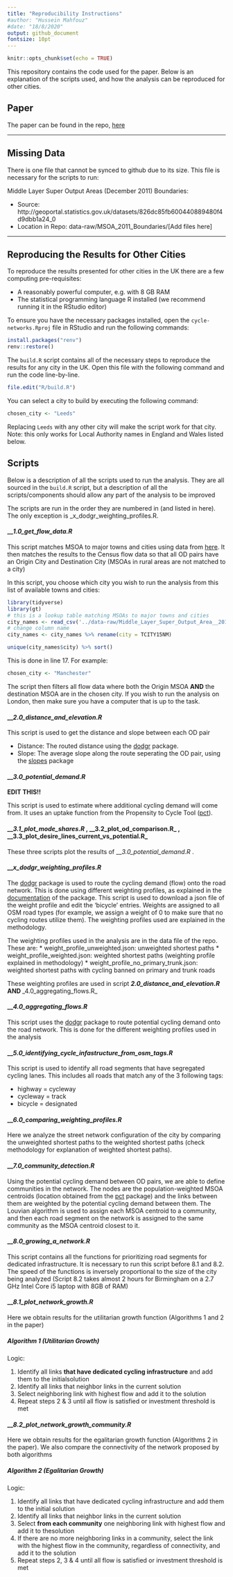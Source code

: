 ```yaml
---
title: "Reproducibility Instructions"
#author: "Hussein Mahfouz"
#date: "18/8/2020"
output: github_document
fontsize: 10pt
---
```


```r
knitr::opts_chunk$set(echo = TRUE)
```

This repository contains the code used for the paper. Below is an explanation of the scripts used, and how the analysis can be reproduced for other cities. 


## Paper

The paper can be found in the repo, [here](https://github.com/Hussein-Mahfouz/cycle-networks/blob/main/README.pdf)

***

## Missing Data

There is one file that cannot be synced to github due to its size. This file is necessary for the scripts to run: 

Middle Layer Super Output Areas (December 2011) Boundaries:  

* Source: http://geoportal.statistics.gov.uk/datasets/826dc85fb600440889480f4d9dbb1a24_0
* Location in Repo: data-raw/MSOA_2011_Boundaries/[Add files here]

*** 

## Reproducing the Results for Other Cities

To reproduce the results presented for other cities in the UK there are a few computing pre-requisites:

- A reasonably powerful computer, e.g. with 8 GB RAM
- The statistical programming language R installed (we recommend running it in the RStudio editor)

To ensure you have the necessary packages installed, open the `cycle-networks.Rproj` file in RStudio and run the following commands:

```r
install.packages("renv")
renv::restore()
```

The `build.R` script contains all of the necessary steps to reproduce the results for any city in the UK.
Open this file with the following command and run the code line-by-line.

```r
file.edit("R/build.R")
```

<!-- Todo: make the .zip download work for anyone, e.g. by uploading the data to the osf.io website alongside the preprint. -->

You can select a city to build by executing the following command:

```r
chosen_city <- "Leeds"
```

Replacing `Leeds` with any other city will make the script work for that city.
Note: this only works for Local Authority names in England and Wales listed below.


## Scripts

Below is a description of all the scripts used to run the analysis. They are all sourced in the `build.R` script, but a description of all the scripts/components should allow any part of the analysis to be improved

The scripts are run in the order they are numbered in (and listed in here). The only exception is _x_dodgr_weighting_profiles.R. 


#### ___1.0_get_flow_data.R_

This script matches MSOA to major towns and cities using data from [here](http://geoportal.statistics.gov.uk/datasets/78ff27e752e44c3194617017f3f15929). 
It then matches the results to the Census flow data so that all OD pairs have an Origin City and Destination City (MSOAs in rural areas are not matched to a city)

In this script, you choose which city you wish to run the analysis from this list of available towns and cities: 


```r
library(tidyverse)
library(gt)
# this is a lookup table matching MSOAs to major towns and cities
city_names <- read_csv('../data-raw/Middle_Layer_Super_Output_Area__2011__to_Major_Towns_and_Cities__December_2015__Lookup_in_England_and_Wales.csv') 
# change column name
city_names <- city_names %>% rename(city = TCITY15NM)

unique(city_names$city) %>% sort()

```

This is done in line 17. For example: 

```r
chosen_city <- "Manchester"
```

The script then filters all flow data where both the Origin MSOA **AND** the destination MSOA are in the chosen city. If you wish to run the analysis on London, then make sure you have a computer that is up to the task.


#### ___2.0_distance_and_elevation.R_

This script is used to get the distance and slope between each OD pair

* Distance: The routed distance using the [dodgr](https://atfutures.github.io/dodgr/) package.
* Slope: The average slope along the route seperating the OD pair, using the [slopes](https://itsleeds.github.io/slopes/) package

#### ___3.0_potential_demand.R_

**EDIT THIS!!**

This script is used to estimate where additional cycling demand will come from. It uses an uptake function from the Propensity to Cycle Tool ([pct](https://itsleeds.github.io/pct/)).




#### ___3.1_plot_mode_shares.R_ , __3.2_plot_od_comparison.R_ , __3.3_plot_desire_lines_current_vs_potential.R_

These three scripts plot the results of ___3.0_potential_demand.R_ . 

<!-- * Compare the distance distribution of existing cycling mode share and potential cycling mode share: -->

<!-- <p float="left"> -->
<!--   <img src="../data/Manchester/Plots/histogram_distance_all_vs_cycling.png" width="250" /> -->
<!--   <img src="../data/Manchester/Plots/histogram_distance_all_vs_cycling_potential.png" width="250" />  -->
<!--   <img src="../data/Manchester/Plots/histogram_distance_cycling_potential_vs_current.png" width="250" /> -->
<!-- </p> -->

<!-- * Vizualize Existing and Potential Cycling Flow as Desire Lines -->

<!-- ![desire lines](../data/Manchester/Plots/desire_facet_cycling.png) -->

<!-- * Examine where potential cycling demand is assigned.  -->

<!-- In the figure below, the x axis is a ratio of the cycling mode share of the OD pair to its expected cycling mode share. Looking at the resulting cycling mode share, we see that OD pairs between 2-8km have the highest mode share (consistent with bell-shaped distribution of cycling vs distance), and that mode share increase is highest for OD pairs that have lower than expected cycling mode shares. -->

<!-- <p float="center"> -->
<!--   <img src="../data/Manchester/Plots/mode_share_increase_vs_performance_smooth_Manchester.png" width="400" /> -->
<!-- </p> -->

#### ___x_dodgr_weighting_profiles.R_

The [dodgr](https://atfutures.github.io/dodgr/) package is used to route the cycling demand (flow) onto the road network. This is done using different weighting profiles, as explained in the [documentation](https://atfutures.github.io/dodgr/reference/weighting_profiles.html) of the package. This script is used to download a json file of the weight profile and edit the 'bicycle' entries. Weights are assigned to all OSM road types (for example, we assign a weight of 0 to make sure that no cycling routes utilize them). The weighting profiles used are explained in the methodology. 

The weighting profiles used in the analysis are in the data file of the repo. These are:
* weight_profile_unweighted.json: unweighted shortest paths
* weight_profile_weighted.json: weighted shortest paths (weighting profile explained in methodology)
* weight_profile_no_primary_trunk.json: weighted shortest paths with cycling banned on primary and trunk roads

These weighting profiles are used in script ___2.0_distance_and_elevation.R_ AND ___4.0_aggregating_flows.R_ 

#### ___4.0_aggregating_flows.R_

This script uses the [dodgr](https://atfutures.github.io/dodgr/) package to route potential cycling demand onto the road network. This is done for the different weighting profiles used in the analysis

#### ___5.0_identifying_cycle_infastructure_from_osm_tags.R_

This script is used to identify all road segments that have segregated cycling lanes. This includes all roads that match any of the 3 following tags:

* highway = cycleway  
* cycleway = track 
* bicycle = designated

#### ___6.0_comparing_weighting_profiles.R_

Here we analyze the street network configuration of the city by comparing the unweighted shortest paths to the weighted shortest paths (check methodology for explanation of weighted shortest paths). 
<!-- The aggregated flow shows us which road types are used, and it is clear that cycleways are not utilized unless the road network is weighted to create a hierarchy of road type preference.  -->

<!-- ![Unweighted Routing](../data/Manchester/Plots/flows_facet_unweighted.png) -->

<!-- ![Weighted Routing](../data/Manchester/Plots/flows_facet_weighted.png) -->

#### ___7.0_community_detection.R_

Using the potential cycling demand between OD pairs, we are able to define communities in the network. The nodes are the population-weighted MSOA centroids (location obtained from the [pct](https://itsleeds.github.io/pct/) package) and the links between them are weighted by the potential cycling demand between them. The Louvian algorithm is used to assign each MSOA centroid to a community, and then each road segment on the network is assigned to the same community as the MSOA centroid closest to it. 

<!-- The results for Manchester are shown below  -->

<!-- ![Community Detection](../data/Manchester/Plots/communities_alternative_Manchester.png) -->

#### ___8.0_growing_a_network.R_

This script contains all the functions for prioritizing road segments for dedicated infrastructure. It is necessary to run this script before 8.1 and 8.2. The speed of the functions is inversely proportional to the size of the city being analyzed (Script 8.2 takes almost 2 hours for Birmingham on a  2.7 GHz Intel Core i5 laptop with 8GB of RAM)

#### ___8.1_plot_network_growth.R_

Here we obtain results for the utilitarian growth function (Algorithms 1 and 2 in the paper)

##### Algorithm 1 (Utilitarian Growth)

Logic:

1.  Identify all links **that have dedicated cycling infrastructure** and add them to the initialsolution
2.  Identify all links that neighbor links in the current solution
3.  Select neighboring link with highest flow and add it to the solution
4.  Repeat steps 2 & 3 until all flow is satisfied or investment threshold is met

<!-- Results:  -->

<!-- <p float="left"> -->
<!--   <img src="../data/Manchester/Plots/Growth_Results/growth_utilitarian_satisfied_km_all_flow_column.png" width="350" /> -->
<!--   <img src="../data/Manchester/Plots/Growth_Results/growth_utilitarian_satisfied_km_community_flow_column.png" width="350" />  -->
<!-- </p> -->

<!-- The results show the priority of each road segment (Roads are grouped into 100km groups for vizualization purposes) -->

<!-- <p float="center"> -->
<!--   <img src="../data/Manchester/Plots/Growth_Results/growth_utilitarian_priority_all_FLOW.png" width="450" /> -->
<!-- </p> -->


#### ___8.2_plot_network_growth_community.R_

Here we obtain results for the egalitarian growth function (Algorithms 2 in the paper). We also compare the connectivity of the network proposed by both algorithms

##### Algorithm 2 (Egalitarian Growth)

Logic:

1.  Identify all links that have dedicated cycling infrastructure and add them to the initial solution
2.  Identify all links that neighbor links in the current solution
3.  Select **from each community** one neighboring link with highest flow and add it to thesolution
4.  If there are no more neighboring links in a community, select the link with the highest flow in the community, regardless of connectivity, and add it to the solution
5.  Repeat steps 2, 3 & 4 until all flow is satisfied or investment threshold is met

<!-- Results:  -->

<!-- <p float="left"> -->
<!--   <img src="../data/Manchester/Plots/Growth_Results/growth_egalitarian_satisfied_km_all_flow_column.png" width="350" /> -->
<!--   <img src="../data/Manchester/Plots/Growth_Results/growth_egalitarian_satisfied_km_community_flow_column.png" width="350" />  -->
<!-- </p> -->

<!-- Priority of each road segment, and utilization of different OSM road types: -->

<!-- <p float="left"> -->
<!--   <img src="../data/Manchester/Plots/Growth_Results/growth_egalitarian_priority_all_FLOW.png" width="300" /> -->
<!--   <img src="../data/Manchester/Plots/Growth_Results/growth_egalitarian_investment_highways_flow.png" width="300" />  -->
<!-- </p> -->

<!-- ##### Comparing Connectivity of Algorithm 2 and 3 -->

<!-- We check the number of connected components and the size of the Largest Connected Component as road segments are added to the solution (the components are the road segments). The initial number of components depends on the existing bicycle network of the city. For Manchester, we can see that the existing bicycle network has over 120 disconnected components (Remember we are only looking at segregated bicycle infrastructure, not painted bicycle lanes). -->

<!-- <p float="left"> -->
<!--   <img src="../data/Manchester/Plots/Growth_Results/growth_util_egal_components_gcc_comparisonManchester.png" width="350" /> -->
<!--   <img src="../data/Manchester/Plots/Growth_Results/growth_util_egal_components_number_comparisonManchester.png" width="350" />  -->
<!-- </p> -->

<!-- The algorithms seem to provide comparable connectivity gains.  -->








